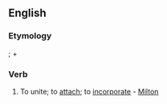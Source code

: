 ==English==

===Etymology===
{{L.}} {{term|accorporare}}; {{term|ad}} + {{term|corporis|tr=gen. of [[corpus]]||body}}

===Verb===
{{en-verb|accorporat|es}}

# {{obsolete}} To unite; to [[attach]]; to [[incorporate]] - [[Milton]]